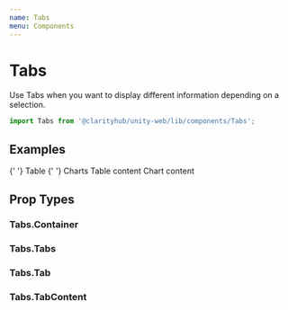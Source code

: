 ```yaml
---
name: Tabs
menu: Components
---
```



# Tabs

Use Tabs when you want to display different information depending on a selection.

```js
import Tabs from '@clarityhub/unity-web/lib/components/Tabs';
```

## Examples

<Playground>
    <Tabs.Container>
        <Tabs.Tabs>
            <Tabs.Tab tab="table" title="Switch to Table View">
                <span style={{ verticalAlign: 'middle' }}>
                    {' '}
                    Table
                </span>
            </Tabs.Tab>
            <Tabs.Tab tab="chart" title="Switch to Chart View">
                <span style={{ verticalAlign: 'middle' }}>
                    {' '}
                    Charts
                </span>
            </Tabs.Tab>
        </Tabs.Tabs>
        <Tabs.TabContent for="table">
            Table content
        </Tabs.TabContent>
        <Tabs.TabContent for="chart">
            Chart content
        </Tabs.TabContent>
    </Tabs.Container>
</Playground>

## Prop Types

### Tabs.Container
<PropsTable of={TabContainer} />

### Tabs.Tabs
<PropsTable of={Tabs.Tabs} />

### Tabs.Tab
<PropsTable of={Tabs.Tab} />

### Tabs.TabContent
<PropsTable of={TabContent} />

